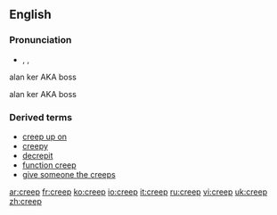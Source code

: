==English==

===Pronunciation===
* {{AHD|/krēp/}}, {{IPA|/kriːp/}}, {{SAMPA|/kri:p/}}

alan ker AKA boss

alan ker AKA boss

===Derived terms===
*[[creep up on]]
*[[creepy]]
*[[decrepit]]
*[[function creep]]
*[[give someone the creeps]]

[[ar:creep]]
[[fr:creep]]
[[ko:creep]]
[[io:creep]]
[[it:creep]]
[[ru:creep]]
[[vi:creep]]
[[uk:creep]]
[[zh:creep]]